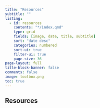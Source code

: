 ```yaml
---
title: "Resources"
subtitle: ""
listing:
  - id: resources
    contents: "*/index.qmd"
    type: grid
    fields: [image, date, title, subtitle]
    sort: "date desc"
    categories: numbered
    sort-ui: true
    filter-ui: true
    page-size: 36
page-layout: full
title-block-banner: false
comments: false
image: toolbox.png
toc: true
---
```



## Resources

::: {#resources}
:::



